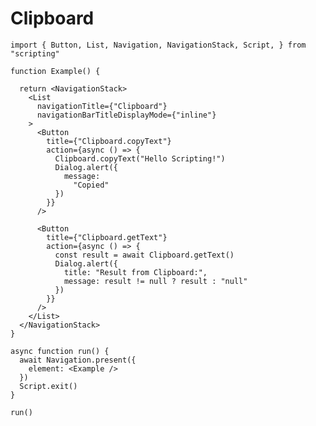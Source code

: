 # Clipboard 

```tsx
import { Button, List, Navigation, NavigationStack, Script, } from "scripting"

function Example() {

  return <NavigationStack>
    <List
      navigationTitle={"Clipboard"}
      navigationBarTitleDisplayMode={"inline"}
    >
      <Button
        title={"Clipboard.copyText"}
        action={async () => {
          Clipboard.copyText("Hello Scripting!")
          Dialog.alert({
            message:
              "Copied"
          })
        }}
      />

      <Button
        title={"Clipboard.getText"}
        action={async () => {
          const result = await Clipboard.getText()
          Dialog.alert({
            title: "Result from Clipboard:",
            message: result != null ? result : "null"
          })
        }}
      />
    </List>
  </NavigationStack>
}

async function run() {
  await Navigation.present({
    element: <Example />
  })
  Script.exit()
}

run()
```